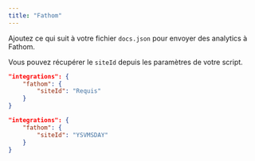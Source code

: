 ```yaml
---
title: "Fathom"
---
```


Ajoutez ce qui suit à votre fichier `docs.json` pour envoyer des analytics à Fathom.

Vous pouvez récupérer le `siteId` depuis les paramètres de votre script.

<CodeGroup>

```json Options d’Analytics dans docs.json
"integrations": {
    "fathom": {
        "siteId": "Requis"
    }
}
```

```json Exemple
"integrations": {
    "fathom": {
        "siteId": "YSVMSDAY"
    }
}
```

</CodeGroup>
